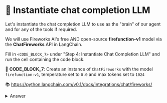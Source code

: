 # 👐 Instantiate chat completion LLM

Let's instantiate the chat completion LLM to use as the "brain" of our agent and for any of the tools if required.

We will use Fireworks AI's free AND open-source **firefunction-v1** model via the **ChatFireworks** API in LangChain.

Fill in `<CODE_BLOCK_7>` under "Step 4: Instantiate Chat Completion LLM" and run the cell containing the code block.

👐 **CODE_BLOCK_7**: Create an instance of `ChatFireworks` with the model `firefunction-v1`, temperature set to `0.0` and max tokens set to `1024`

📚 https://python.langchain.com/v0.1/docs/integrations/chat/fireworks/

<details>
<summary>Answer</summary>
<div>
```python
ChatFireworks(
    model="accounts/fireworks/models/firefunction-v1", temperature=0.0, max_tokens=1024
)
```
</div>
</details>